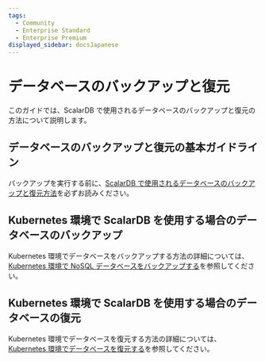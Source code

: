 ```yaml
---
tags:
  - Community
  - Enterprise Standard
  - Enterprise Premium
displayed_sidebar: docsJapanese
---
```


# データベースのバックアップと復元


<TranslationBanner />

このガイドでは、ScalarDB で使用されるデータベースのバックアップと復元の方法について説明します。

## データベースのバックアップと復元の基本ガイドライン

バックアップを実行する前に、[ScalarDB で使用されるデータベースのバックアップと復元方法](backup-restore.mdx)を必ずお読みください。

## Kubernetes 環境で ScalarDB を使用する場合のデータベースのバックアップ

Kubernetes 環境でデータベースをバックアップする方法の詳細については、[Kubernetes 環境で NoSQL データベースをバックアップする](scalar-kubernetes/BackupNoSQL.mdx)を参照してください。

## Kubernetes 環境で ScalarDB を使用する場合のデータベースの復元

Kubernetes 環境でデータベースを復元する方法の詳細については、[Kubernetes 環境でデータベースを復元する](scalar-kubernetes/RestoreDatabase.mdx)を参照してください。
